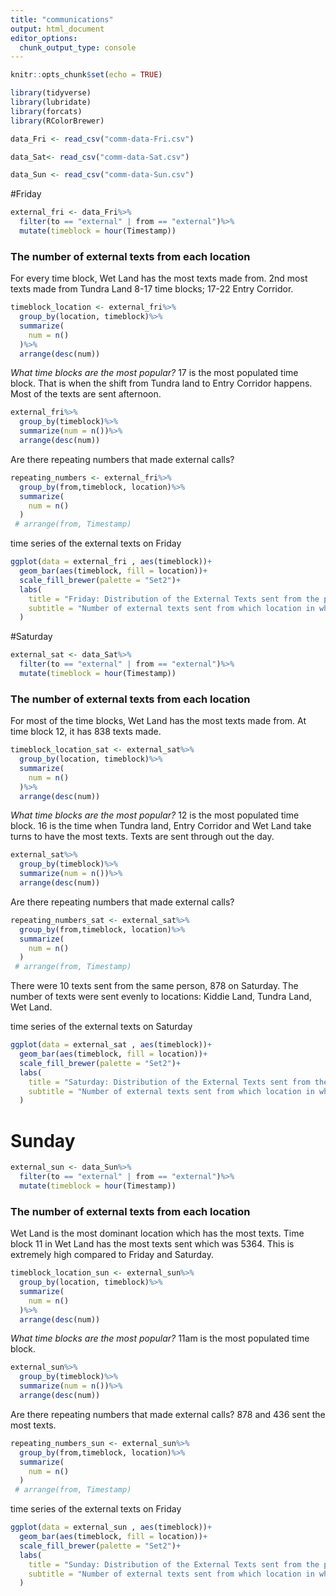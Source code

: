 ```yaml
---
title: "communications"
output: html_document
editor_options: 
  chunk_output_type: console
---
```


```r
knitr::opts_chunk$set(echo = TRUE)
```

```r
library(tidyverse)
library(lubridate)
library(forcats)
library(RColorBrewer)
```


```r
data_Fri <- read_csv("comm-data-Fri.csv")
```

```r
data_Sat<- read_csv("comm-data-Sat.csv")
```

```r
data_Sun <- read_csv("comm-data-Sun.csv")
```

#Friday

```r
external_fri <- data_Fri%>%
  filter(to == "external" | from == "external")%>%
  mutate(timeblock = hour(Timestamp))
```

### The number of external texts from each location

For every time block, Wet Land has the most texts made from. 2nd most texts made from Tundra Land 8-17 time blocks; 17-22 Entry Corridor.
```r
timeblock_location <- external_fri%>%
  group_by(location, timeblock)%>%
  summarize(
    num = n()
  )%>%
  arrange(desc(num))
```

*What time blocks are the most popular?*
17 is the most populated time block. That is when the shift from Tundra land to Entry Corridor happens. Most of the texts are sent afternoon.

```r
external_fri%>%
  group_by(timeblock)%>%
  summarize(num = n())%>%
  arrange(desc(num))
```


Are there repeating numbers that made external calls?



```r
repeating_numbers <- external_fri%>%
  group_by(from,timeblock, location)%>%
  summarize(
    num = n()
  )
 # arrange(from, Timestamp)
```

time series of the external texts on Friday

```r
ggplot(data = external_fri , aes(timeblock))+
  geom_bar(aes(timeblock, fill = location))+
  scale_fill_brewer(palette = "Set2")+
  labs(
    title = "Friday: Distribution of the External Texts sent from the park",
    subtitle = "Number of external texts sent from which location in which time period"
  )
```


#Saturday


```r
external_sat <- data_Sat%>%
  filter(to == "external" | from == "external")%>%
  mutate(timeblock = hour(Timestamp))
```

### The number of external texts from each location
For most of the time blocks, Wet Land has the most texts made from. At time block 12, it has 838 texts made.


```r
timeblock_location_sat <- external_sat%>%
  group_by(location, timeblock)%>%
  summarize(
    num = n()
  )%>%
  arrange(desc(num))
```

*What time blocks are the most popular?*
12 is the most populated time block. 16 is the time when Tundra land, Entry Corridor and Wet Land take turns to  have the most texts. Texts are sent through out the day.

```r
external_sat%>%
  group_by(timeblock)%>%
  summarize(num = n())%>%
  arrange(desc(num))
```

Are there repeating numbers that made external calls?

```r
repeating_numbers_sat <- external_sat%>%
  group_by(from,timeblock, location)%>%
  summarize(
    num = n()
  )
 # arrange(from, Timestamp)
```

There were 10 texts sent from the same person, 878 on Saturday. The number of texts were sent evenly to locations: Kiddie Land, Tundra Land, Wet Land. 

time series of the external texts on Saturday
```r
ggplot(data = external_sat , aes(timeblock))+
  geom_bar(aes(timeblock, fill = location))+
  scale_fill_brewer(palette = "Set2")+
  labs(
    title = "Saturday: Distribution of the External Texts sent from the park",
    subtitle = "Number of external texts sent from which location in which time period"
  )
```


# Sunday

```r
external_sun <- data_Sun%>%
  filter(to == "external" | from == "external")%>%
  mutate(timeblock = hour(Timestamp))
```

### The number of external texts from each location
Wet Land is the most dominant location which has the most texts. Time block 11 in Wet Land has the most texts sent which was 5364. This is extremely high compared to Friday and Saturday.
```r
timeblock_location_sun <- external_sun%>%
  group_by(location, timeblock)%>%
  summarize(
    num = n()
  )%>%
  arrange(desc(num))
```

*What time blocks are the most popular?*
11am is the most populated time block.

```r
external_sun%>%
  group_by(timeblock)%>%
  summarize(num = n())%>%
  arrange(desc(num))
```

Are there repeating numbers that made external calls?
878 and 436 sent the most texts.
```r
repeating_numbers_sun <- external_sun%>%
  group_by(from,timeblock, location)%>%
  summarize(
    num = n()
  )
 # arrange(from, Timestamp)
```


time series of the external texts on Friday

```r
ggplot(data = external_sun , aes(timeblock))+
  geom_bar(aes(timeblock, fill = location))+
  scale_fill_brewer(palette = "Set2")+
  labs(
    title = "Sunday: Distribution of the External Texts sent from the park",
    subtitle = "Number of external texts sent from which location in which time period"
  )
```



